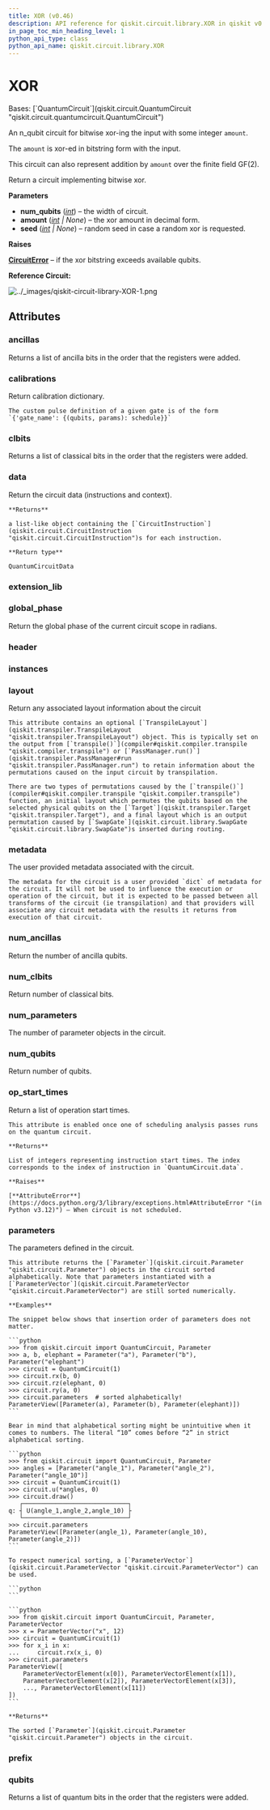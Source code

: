 ```yaml
---
title: XOR (v0.46)
description: API reference for qiskit.circuit.library.XOR in qiskit v0.46
in_page_toc_min_heading_level: 1
python_api_type: class
python_api_name: qiskit.circuit.library.XOR
---
```


# XOR

<Class id="qiskit.circuit.library.XOR" isDedicatedPage={true} github="https://github.com/qiskit/qiskit/tree/stable/0.46/qiskit/circuit/library/boolean_logic/quantum_xor.py" signature="qiskit.circuit.library.XOR(num_qubits, amount=None, seed=None)" modifiers="class">
  Bases: [`QuantumCircuit`](qiskit.circuit.QuantumCircuit "qiskit.circuit.quantumcircuit.QuantumCircuit")

  An n\_qubit circuit for bitwise xor-ing the input with some integer `amount`.

  The `amount` is xor-ed in bitstring form with the input.

  This circuit can also represent addition by `amount` over the finite field GF(2).

  Return a circuit implementing bitwise xor.

  **Parameters**

  *   **num\_qubits** ([*int*](https://docs.python.org/3/library/functions.html#int "(in Python v3.12)")) – the width of circuit.
  *   **amount** ([*int*](https://docs.python.org/3/library/functions.html#int "(in Python v3.12)") *| None*) – the xor amount in decimal form.
  *   **seed** ([*int*](https://docs.python.org/3/library/functions.html#int "(in Python v3.12)") *| None*) – random seed in case a random xor is requested.

  **Raises**

  [**CircuitError**](circuit#qiskit.circuit.CircuitError "qiskit.circuit.CircuitError") – if the xor bitstring exceeds available qubits.

  **Reference Circuit:**

  ![../\_images/qiskit-circuit-library-XOR-1.png](/images/api/qiskit/0.46/qiskit-circuit-library-XOR-1.png)

  ## Attributes

  ### ancillas

  <Attribute id="qiskit.circuit.library.XOR.ancillas">
    Returns a list of ancilla bits in the order that the registers were added.
  </Attribute>

  ### calibrations

  <Attribute id="qiskit.circuit.library.XOR.calibrations">
    Return calibration dictionary.

    The custom pulse definition of a given gate is of the form `{'gate_name': {(qubits, params): schedule}}`
  </Attribute>

  ### clbits

  <Attribute id="qiskit.circuit.library.XOR.clbits">
    Returns a list of classical bits in the order that the registers were added.
  </Attribute>

  ### data

  <Attribute id="qiskit.circuit.library.XOR.data">
    Return the circuit data (instructions and context).

    **Returns**

    a list-like object containing the [`CircuitInstruction`](qiskit.circuit.CircuitInstruction "qiskit.circuit.CircuitInstruction")s for each instruction.

    **Return type**

    QuantumCircuitData
  </Attribute>

  ### extension\_lib

  <Attribute id="qiskit.circuit.library.XOR.extension_lib" attributeValue="'include &#x22;qelib1.inc&#x22;;'" />

  ### global\_phase

  <Attribute id="qiskit.circuit.library.XOR.global_phase">
    Return the global phase of the current circuit scope in radians.
  </Attribute>

  ### header

  <Attribute id="qiskit.circuit.library.XOR.header" attributeValue="'OPENQASM 2.0;'" />

  ### instances

  <Attribute id="qiskit.circuit.library.XOR.instances" attributeValue="161" />

  ### layout

  <Attribute id="qiskit.circuit.library.XOR.layout">
    Return any associated layout information about the circuit

    This attribute contains an optional [`TranspileLayout`](qiskit.transpiler.TranspileLayout "qiskit.transpiler.TranspileLayout") object. This is typically set on the output from [`transpile()`](compiler#qiskit.compiler.transpile "qiskit.compiler.transpile") or [`PassManager.run()`](qiskit.transpiler.PassManager#run "qiskit.transpiler.PassManager.run") to retain information about the permutations caused on the input circuit by transpilation.

    There are two types of permutations caused by the [`transpile()`](compiler#qiskit.compiler.transpile "qiskit.compiler.transpile") function, an initial layout which permutes the qubits based on the selected physical qubits on the [`Target`](qiskit.transpiler.Target "qiskit.transpiler.Target"), and a final layout which is an output permutation caused by [`SwapGate`](qiskit.circuit.library.SwapGate "qiskit.circuit.library.SwapGate")s inserted during routing.
  </Attribute>

  ### metadata

  <Attribute id="qiskit.circuit.library.XOR.metadata">
    The user provided metadata associated with the circuit.

    The metadata for the circuit is a user provided `dict` of metadata for the circuit. It will not be used to influence the execution or operation of the circuit, but it is expected to be passed between all transforms of the circuit (ie transpilation) and that providers will associate any circuit metadata with the results it returns from execution of that circuit.
  </Attribute>

  ### num\_ancillas

  <Attribute id="qiskit.circuit.library.XOR.num_ancillas">
    Return the number of ancilla qubits.
  </Attribute>

  ### num\_clbits

  <Attribute id="qiskit.circuit.library.XOR.num_clbits">
    Return number of classical bits.
  </Attribute>

  ### num\_parameters

  <Attribute id="qiskit.circuit.library.XOR.num_parameters">
    The number of parameter objects in the circuit.
  </Attribute>

  ### num\_qubits

  <Attribute id="qiskit.circuit.library.XOR.num_qubits">
    Return number of qubits.
  </Attribute>

  ### op\_start\_times

  <Attribute id="qiskit.circuit.library.XOR.op_start_times">
    Return a list of operation start times.

    This attribute is enabled once one of scheduling analysis passes runs on the quantum circuit.

    **Returns**

    List of integers representing instruction start times. The index corresponds to the index of instruction in `QuantumCircuit.data`.

    **Raises**

    [**AttributeError**](https://docs.python.org/3/library/exceptions.html#AttributeError "(in Python v3.12)") – When circuit is not scheduled.
  </Attribute>

  ### parameters

  <Attribute id="qiskit.circuit.library.XOR.parameters">
    The parameters defined in the circuit.

    This attribute returns the [`Parameter`](qiskit.circuit.Parameter "qiskit.circuit.Parameter") objects in the circuit sorted alphabetically. Note that parameters instantiated with a [`ParameterVector`](qiskit.circuit.ParameterVector "qiskit.circuit.ParameterVector") are still sorted numerically.

    **Examples**

    The snippet below shows that insertion order of parameters does not matter.

    ```python
    >>> from qiskit.circuit import QuantumCircuit, Parameter
    >>> a, b, elephant = Parameter("a"), Parameter("b"), Parameter("elephant")
    >>> circuit = QuantumCircuit(1)
    >>> circuit.rx(b, 0)
    >>> circuit.rz(elephant, 0)
    >>> circuit.ry(a, 0)
    >>> circuit.parameters  # sorted alphabetically!
    ParameterView([Parameter(a), Parameter(b), Parameter(elephant)])
    ```

    Bear in mind that alphabetical sorting might be unintuitive when it comes to numbers. The literal “10” comes before “2” in strict alphabetical sorting.

    ```python
    >>> from qiskit.circuit import QuantumCircuit, Parameter
    >>> angles = [Parameter("angle_1"), Parameter("angle_2"), Parameter("angle_10")]
    >>> circuit = QuantumCircuit(1)
    >>> circuit.u(*angles, 0)
    >>> circuit.draw()
       ┌─────────────────────────────┐
    q: ┤ U(angle_1,angle_2,angle_10) ├
       └─────────────────────────────┘
    >>> circuit.parameters
    ParameterView([Parameter(angle_1), Parameter(angle_10), Parameter(angle_2)])
    ```

    To respect numerical sorting, a [`ParameterVector`](qiskit.circuit.ParameterVector "qiskit.circuit.ParameterVector") can be used.

    ```python
    ```

    ```python
    >>> from qiskit.circuit import QuantumCircuit, Parameter, ParameterVector
    >>> x = ParameterVector("x", 12)
    >>> circuit = QuantumCircuit(1)
    >>> for x_i in x:
    ...     circuit.rx(x_i, 0)
    >>> circuit.parameters
    ParameterView([
        ParameterVectorElement(x[0]), ParameterVectorElement(x[1]),
        ParameterVectorElement(x[2]), ParameterVectorElement(x[3]),
        ..., ParameterVectorElement(x[11])
    ])
    ```

    **Returns**

    The sorted [`Parameter`](qiskit.circuit.Parameter "qiskit.circuit.Parameter") objects in the circuit.
  </Attribute>

  ### prefix

  <Attribute id="qiskit.circuit.library.XOR.prefix" attributeValue="'circuit'" />

  ### qubits

  <Attribute id="qiskit.circuit.library.XOR.qubits">
    Returns a list of quantum bits in the order that the registers were added.
  </Attribute>
</Class>

